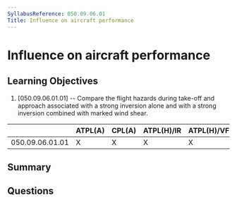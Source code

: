 ```yaml
---
SyllabusReference: 050.09.06.01
Title: Influence on aircraft performance
---
```


# Influence on aircraft performance

## Learning Objectives

1. [050.09.06.01.01] -- Compare the flight hazards during take-off and approach
   associated with a strong inversion alone and with a strong inversion combined
   with marked wind shear.

|                 | ATPL(A) | CPL(A) | ATPL(H)/IR | ATPL(H)/VFR | CPL(H) | IR  | CBIR(A) |
| --------------- | ------- | ------ | ---------- | ----------- | ------ | --- | ------- |
| 050.09.06.01.01 | X       | X      | X          | X           | X      | X   | X       |

## Summary

## Questions
